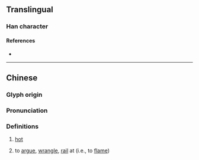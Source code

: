 {{character info/new}}
==Translingual==

===Han character===
{{Han char|rn=86|rad=火|as=06|sn=10|four=98861|canj=FOMR|ids=⿰火合}}

====References====
* {{Han ref|kx=0670.190|dkj=19015|hdz=32200.130|uh=70DA|ud=28890|bh=D27A|bd=53882}}

----

==Chinese==
{{zh-forms}}

===Glyph origin===
{{Han etym}}

===Pronunciation===
{{zh-pron
|m=xiá
|c=hap6,saap3
|mc=y
|oc=y
|cat=a,v
}}

===Definitions===
{{zh-hanzi}}

# {{lb|zh|Cantonese}} [[hot]]
# {{lb|zh|Cantonese}} to [[argue]], [[wrangle]], [[rail]] at (i.e., to [[flame]])